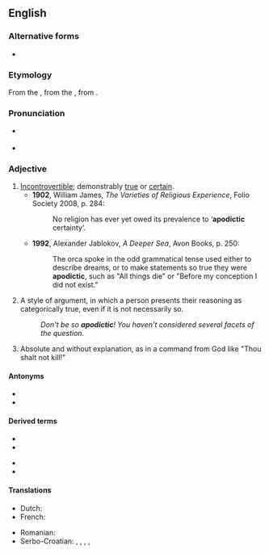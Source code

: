 ==English==
{{wikipedia}}

===Alternative forms===
* {{l|en|apodeictic}}

===Etymology===
From the {{etyl|la|en}} {{m|la|apodīcticus||proving clearly”, “demonstrative}}, from the {{etyl|grc|en}} {{m|grc|ἀποδεικτικός||affording proof”, “demonstrative}}, from {{m|grc|ἀποδείκνυμι||I demonstrate}}.

===Pronunciation===
* {{a|UK}} {{IPA|/apəʊˈdɪktɪk/|/apəʊˈdaɪktɪk/|lang=en}}
* {{a|GA}} {{IPA|/apoʊˈdɪktɪk/|lang=en}}

===Adjective===
{{en-adj}}

# [[incontrovertible|Incontrovertible]]; demonstrably [[true]] or [[certain]].
#* '''1902''', William James, ''The Varieties of Religious Experience'', Folio Society 2008, p. 284:
#*: No religion has ever yet owed its prevalence to ‘'''apodictic''' certainty’.
#* '''1992''', Alexander Jablokov, ''A Deeper Sea'', Avon Books, p. 250:
#*: The orca spoke in the odd grammatical tense used either to describe dreams, or to make statements so true they were '''apodictic''', such as "All things die" or "Before my conception I did not exist."
# A style of argument, in which a person presents their reasoning as categorically true, even if it is not necessarily so.
#: ''Don't be so '''apodictic'''! You haven't considered several facets of the question.''
# {{lb|en|theology|Biblical studies}} Absolute and without explanation, as in a command from God like "Thou shalt not kill!"

====Antonyms====
* {{l|en|problematic}}
* {{l|en|assertorical}}

====Derived terms====
{{der-top}}
* {{l|en|apodict}}
* {{l|en|apodictical}}
{{der-mid}}
* {{l|en|apodictically}}
* {{l|en|apodictism}}
{{der-bottom}}

====Translations====
{{trans-top|incontrovertible}}
* Dutch: {{t+|nl|apodictisch}}
* French: {{t+|fr|apodictique}}
{{trans-mid}}
* Romanian: {{t+|ro|apodictic}}
* Serbo-Croatian: {{t+|sh|nepobitno}}, {{t+|sh|apodiktičan}}, {{t+|sh|apodiktično}}, {{t|sh|neporecivo}}, {{t+|sh|neoborivo}}
{{trans-bottom}}